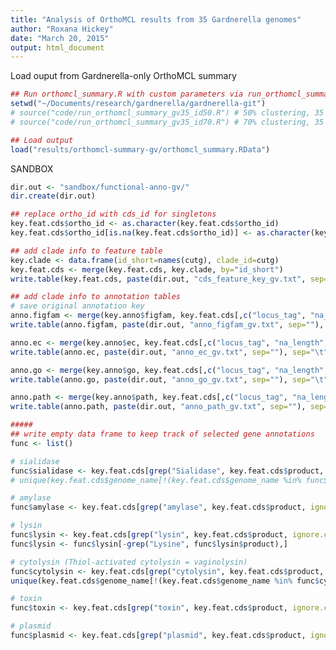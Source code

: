 ```yaml
---
title: "Analysis of OrthoMCL results from 35 Gardnerella genomes"
author: "Roxana Hickey"
date: "March 20, 2015"
output: html_document
---
```


Load ouput from Gardnerella-only OrthoMCL summary
```r
## Run orthomcl_summary.R with custom parameters via run_orthomcl_summary_gv.R
setwd("~/Documents/research/gardnerella/gardnerella-git")
# source("code/run_orthomcl_summary_gv35_id50.R") # 50% clustering, 35 GV genomes
# source("code/run_orthomcl_summary_gv35_id70.R") # 70% clustering, 35 GV genomes

## Load output
load("results/orthomcl-summary-gv/orthomcl_summary.RData")
```

SANDBOX
```r
dir.out <- "sandbox/functional-anno-gv/"
dir.create(dir.out)

## replace ortho_id with cds_id for singletons
key.feat.cds$ortho_id <- as.character(key.feat.cds$ortho_id)
key.feat.cds$ortho_id[is.na(key.feat.cds$ortho_id)] <- as.character(key.feat.cds$cds_id[is.na(key.feat.cds$ortho_id)])

## add clade info to feature table
key.clade <- data.frame(id_short=names(cutg), clade_id=cutg)
key.feat.cds <- merge(key.feat.cds, key.clade, by="id_short")
write.table(key.feat.cds, paste(dir.out, "cds_feature_key_gv.txt", sep=""), sep="\t", row.names=F, quote=F)

## add clade info to annotation tables
# save original annotation key
anno.figfam <- merge(key.anno$figfam, key.feat.cds[,c("locus_tag", "na_length", "ortho_id", "clade_id")], by="locus_tag")
write.table(anno.figfam, paste(dir.out, "anno_figfam_gv.txt", sep=""), sep="\t", row.names=F, quote=F)

anno.ec <- merge(key.anno$ec, key.feat.cds[,c("locus_tag", "na_length", "ortho_id", "clade_id")], by="locus_tag")
write.table(anno.ec, paste(dir.out, "anno_ec_gv.txt", sep=""), sep="\t", row.names=F, quote=F)

anno.go <- merge(key.anno$go, key.feat.cds[,c("locus_tag", "na_length", "ortho_id", "clade_id")], by="locus_tag")
write.table(anno.go, paste(dir.out, "anno_go_gv.txt", sep=""), sep="\t", row.names=F, quote=F)

anno.path <- merge(key.anno$path, key.feat.cds[,c("locus_tag", "na_length", "ortho_id", "clade_id")], by="locus_tag")
write.table(anno.path, paste(dir.out, "anno_path_gv.txt", sep=""), sep="\t", row.names=F, quote=F)

#####
## write empty data frame to keep track of selected gene annotations
func <- list()

# sialidase
func$sialidase <- key.feat.cds[grep("Sialidase", key.feat.cds$product, ignore.case = TRUE),]
# unique(key.feat.cds$genome_name[!(key.feat.cds$genome_name %in% func$sialidase$genome_name)])

# amylase
func$amylase <- key.feat.cds[grep("amylase", key.feat.cds$product, ignore.case = TRUE),]

# lysin
func$lysin <- key.feat.cds[grep("lysin", key.feat.cds$product, ignore.case = TRUE),]
func$lysin <- func$lysin[-grep("Lysine", func$lysin$product),]

# cytolysin (Thiol-activated cytolysin = vaginolysin)
func$cytolysin <- key.feat.cds[grep("cytolysin", key.feat.cds$product, ignore.case = TRUE),]
unique(key.feat.cds$genome_name[!(key.feat.cds$genome_name %in% func$cytolysin$genome_name)])

# toxin
func$toxin <- key.feat.cds[grep("toxin", key.feat.cds$product, ignore.case = TRUE),]

# plasmid
func$plasmid <- key.feat.cds[grep("plasmid", key.feat.cds$product, ignore.case = TRUE),]


```